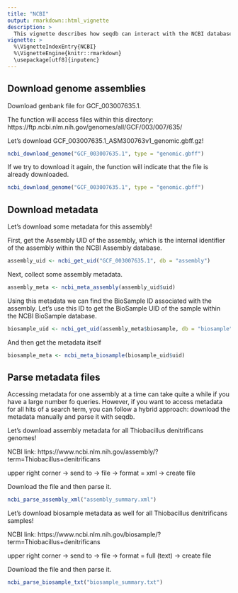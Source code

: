 ```yaml
---
title: "NCBI"
output: rmarkdown::html_vignette
description: >
  This vignette describes how seqdb can interact with the NCBI databases.
vignette: >
  %\VignetteIndexEntry{NCBI}
  %\VignetteEngine{knitr::rmarkdown}
  \usepackage[utf8]{inputenc}
---
```


## Download genome assemblies

Download genbank file for GCF_003007635.1.

The function will access files within this directory:
https://ftp.ncbi.nlm.nih.gov/genomes/all/GCF/003/007/635/

Let's download GCF_003007635.1_ASM300763v1_genomic.gbff.gz!

```r
ncbi_download_genome("GCF_003007635.1", type = "genomic.gbff")
```

If we try to download it again, the function will indicate that the file is already downloaded.

```r
ncbi_download_genome("GCF_003007635.1", type = "genomic.gbff")
```

## Download metadata

Let's download some metadata for this assembly!

First, get the Assembly UID of the assembly, which is the internal identifier of the assembly within the NCBI Assembly database.

```r
assembly_uid <- ncbi_get_uid("GCF_003007635.1", db = "assembly")
```

Next, collect some assembly metadata.

```r
assembly_meta <- ncbi_meta_assembly(assembly_uid$uid)
```

Using this metadata we can find the BioSample ID associated with the assembly. Let's use this ID to get the BioSample UID of the sample within the NCBI BioSample database.

```r
biosample_uid <- ncbi_get_uid(assembly_meta$biosample, db = "biosample")
```

And then get the metadata itself

```r
biosample_meta <- ncbi_meta_biosample(biosample_uid$uid)
```

## Parse metadata files

Accessing metadata for one assembly at a time can take quite a while if you have a large number fo queries. However, if you want to access metadata for all hits of a search term, you can follow a hybrid approach: download the metadata manually and parse it with seqdb.

Let's download assembly metadata for all Thiobacillus denitrificans genomes!

NCBI link:
https://www.ncbi.nlm.nih.gov/assembly/?term=Thiobacillus+denitrificans

upper right corner -> send to -> file -> format = xml -> create file

Download the file and then parse it.

```r
ncbi_parse_assembly_xml("assembly_summary.xml")
```

Let's download biosample metadata as well for all Thiobacillus denitrificans samples!

NCBI link:
https://www.ncbi.nlm.nih.gov/biosample/?term=Thiobacillus+denitrificans

upper right corner -> send to -> file -> format = full (text) -> create file

Download the file and then parse it.

```r
ncbi_parse_biosample_txt("biosample_summary.txt")
```
